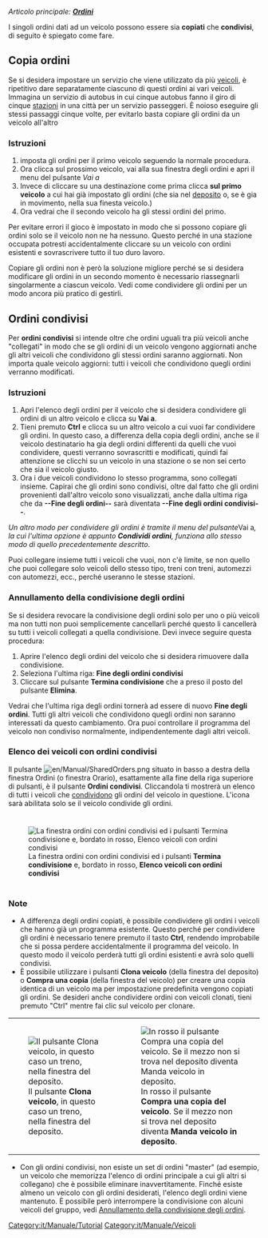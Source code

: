 {{it/Manual/Tutorial/MenuT}}
''Articolo principale: [[it/Manuale/Ordini|'''Ordini''']]''

I singoli ordini dati ad un veicolo possono essere sia '''copiati''' che '''condivisi''', di seguito è spiegato come fare.

==Copia ordini==
Se si desidera impostare un servizio che viene utilizzato da più [[it/Manuale/Veicoli|veicoli]], è ripetitivo dare separatamente ciascuno di questi ordini ai vari veicoli. Immagina un servizio di autobus in cui cinque autobus fanno il giro di cinque [[it/Manuale/Stazioni|stazioni]] in una città per un servizio passeggeri. È noioso eseguire gli stessi passaggi cinque volte, per evitarlo basta copiare gli ordini da un veicolo all'altro

===Istruzioni===
# imposta gli ordini per il primo veicolo seguendo la normale procedura.
# Ora clicca sul prossimo veicolo, vai alla sua finestra degli ordini e apri il menu del pulsante ''Vai a''
# Invece di cliccare su una destinazione come prima clicca '''sul primo veicolo''' a cui hai già impostato gli ordini (che sia nel [[it/Manuale/Depositi|deposito]] o, se è gia in movimento, nella sua finesta veicolo.)
# Ora vedrai che il secondo veicolo ha gli stessi ordini del primo.

Per evitare errori il gioco è impostato in modo che si possono copiare gli ordini solo se il veicolo non ne ha nessuno. Questo perché in una stazione occupata potresti accidentalmente cliccare su un veicolo con ordini esistenti e sovrascrivere tutto il tuo duro lavoro.

Copiare gli ordini non è però la soluzione migliore perché se si desidera modificare gli ordini in un secondo momento è necessario riassegnarli singolarmente a ciascun veicolo. Vedi come condividere gli ordini per un modo ancora più pratico di gestirli.

==Ordini condivisi==
Per '''ordini condivisi''' si intende oltre che ordini uguali tra più veicoli anche "collegati" in modo che se gli ordini di un veicolo vengono aggiornati anche gli altri veicoli che condividono gli stessi ordini saranno aggiornati. Non importa quale veicolo aggiorni: tutti i veicoli che condividono quegli ordini verranno modificati.

===Istruzioni===
#Apri l'elenco degli ordini per il veicolo che si desidera condividere gli ordini di un altro veicolo e clicca su '''Vai a'''.
#Tieni premuto '''Ctrl''' e clicca su un altro veicolo a cui vuoi far condividere gli ordini. In questo caso, a differenza della copia degli ordini, anche se il veicolo destinatario ha gia degli ordini differenti da quelli che vuoi condividere, questi verranno sovrascritti e modificati, quindi fai attenzione se clicchi su un veicolo in una stazione o se non sei certo che sia il veicolo giusto.
#Ora i due veicoli condividono lo stesso programma, sono collegati insieme. Capirai che gli ordini sono condivisi, oltre dal fatto che gli ordini provenienti dall'altro veicolo sono visualizzati, anche dalla ultima riga che da  '''--Fine degli ordini--''' sarà diventata '''--Fine degli ordini condivisi--'''.

''Un altro modo per condividere gli ordini è tramite il menu del pulsante ''Vai a'', la cui l'ultima opzione è appunto '''Condividi ordini''', funziona allo stesso modo di quello precedentemente descritto''. 

Puoi collegare insieme tutti i veicoli che vuoi, non c'è limite, se non quello che puoi collegare solo veicoli dello stesso tipo, treni con treni, automezzi con automezzi, ecc., perché useranno le stesse stazioni.

=== Annullamento della condivisione degli ordini ===
Se si desidera revocare la condivisione degli ordini solo per uno o più veicoli ma non tutti non puoi semplicemente cancellarli perché questo li cancellerà su tutti i veicoli collegati a quella condivisione. Devi invece seguire questa procedura:
#Aprire l'elenco degli ordini del veicolo che si desidera rimuovere dalla condivisione.
#Seleziona l'ultima riga: '''Fine degli ordini condivisi'''
#Cliccare sul pulsante '''Termina condivisione''' che a preso il posto del pulsante '''Elimina'''.

Vedrai che l'ultima riga degli ordini tornerà ad essere di nuovo '''Fine degli ordini'''. Tutti gli altri veicoli che condividono quegli ordini non saranno interessati da questo cambiamento. Ora puoi controllare il programma del veicolo non condiviso normalmente, indipendentemente dagli altri veicoli.

=== Elenco dei veicoli con ordini condivisi ===
Il pulsante [[File:en/Manual/SharedOrders.png]] situato in basso a destra della finestra Ordini (o finestra Orario), esattamente alla fine della riga superiore di pulsanti, è il pulsante '''Ordini condivisi'''. Cliccandola ti mostrerà un elenco di tutti i veicoli che [[it/Manuale/Ordini#ordini-condivisi|condividono]] gli ordini del veicolo in questione. L'icona sarà abilitata solo se il veicolo condivide gli ordini.

<div style="padding: 10px 0px 5px; 10px; border-width: 0px; background-color: transparent;">[[File:it/Archive/Unmapped/Finestra ordini condivisi.png|none|frame|La finestra ordini con ordini condivisi ed i pulsanti '''Termina condivisione''' e, bordato in rosso, '''Elenco veicoli con ordini condivisi''']]</div>

=== Note ===
* A differenza degli ordini copiati, è possibile condividere gli ordini  i veicoli che hanno già un programma esistente. Questo perché per condividere gli ordini è necessario tenere premuto il tasto '''Ctrl ''', rendendo improbabile che si possa perdere accidentalmente il programma del veicolo. In questo modo il veicolo perderà tutti gli ordini esistenti e avrà solo quelli condivisi.
* È possibile utilizzare i pulsanti '''Clona veicolo''' (della finestra del deposito) o '''Compra una copia''' (della finestra del veicolo) per creare una copia identica di un veicolo ma per impostazione predefinita vengono copiati gli ordini. Se desideri anche condividere ordini con veicoli clonati, tieni premuto "Ctrl" mentre fai clic sul veicolo per clonare.

{|style="border-style: none; margin: 5px auto 0px 0px; Border-collapse: separate;" cellspacing="10"
|style="padding: 0px 0px 0px; 0px; background-color: transparent; border-style: none;"|[[File:it/Manual/BuildTrainTutorial7.png|none|frame|Il pulsante '''Clona veicolo''', in questo caso un treno, nella finestra del deposito.]]
|style="padding: 0px 0px 0px; 0px; background-color: transparent; border-style: none;"|[[File:it/Archive/Unmapped/Finestra veicolo-in deposito.png|none|frame|In rosso il pulsante '''Compra una copia del veicolo'''. Se il mezzo non si trova nel deposito diventa '''Manda veicolo in deposito'''.]]
|}

* Con gli ordini condivisi, non esiste un set di ordini "master" (ad esempio, un veicolo che memorizza l'elenco di ordini principale a cui gli altri si collegano) che è possibile eliminare inavvertitamente. Finché esiste almeno un veicolo con gli ordini desiderati, l'elenco degli ordini viene mantenuto. È possibile però interrompere la condivisione con alcuni veicoli del gruppo, vedi [[en/Copiare e condividere ordini#annullamento-della-condivisione-degli-ordini|Annullamento della condivisione degli ordini]].

[[Category:it/Manuale/Tutorial]] [[Category:it/Manuale/Veicoli]]